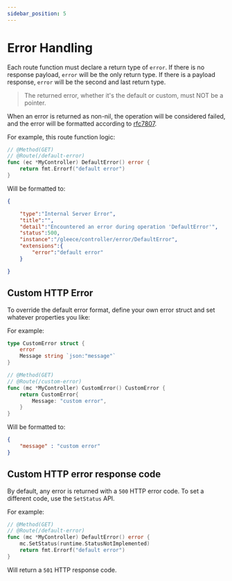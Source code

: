 ```yaml
---
sidebar_position: 5
---
```


# Error Handling

Each route function must declare a return type of `error`. If there is no response payload, `error` will be the only return type. If there is a payload response, `error` will be the second and last return type.

> The returned error, whether it's the default or custom, must NOT be a pointer.

When an error is returned as non-nil, the operation will be considered failed, and the error will be formatted according to [rfc7807](https://datatracker.ietf.org/doc/html/rfc7807).

For example, this route function logic:

```go
// @Method(GET)
// @Route(/default-error)
func (ec *MyController) DefaultError() error {
    return fmt.Errorf("default error")
}
```

Will be formatted to:

```json
{

    "type":"Internal Server Error",
    "title":"",
    "detail":"Encountered an error during operation 'DefaultError'",
    "status":500,
    "instance":"/gleece/controller/error/DefaultError",
    "extensions":{
        "error":"default error"
    }

}
```

## Custom HTTP Error

To override the default error format, define your own error struct and set whatever properties you like:


For example:
```go
type CustomError struct {
	error
	Message string `json:"message"`
}

// @Method(GET)
// @Route(/custom-error)
func (mc *MyController) CustomError() CustomError {
	return CustomError{
		Message: "custom error",
	}
}
```

Will be formatted to:

```json
{
    "message" : "custom error"
}
```

## Custom HTTP error response code
By default, any error is returned with a `500` HTTP error code. To set a different code, use the `SetStatus` API.

For example:
```go
// @Method(GET)
// @Route(/default-error)
func (mc *MyController) DefaultError() error {
    mc.SetStatus(runtime.StatusNotImplemented)
    return fmt.Errorf("default error")
}
```

Will return a `501` HTTP response code.